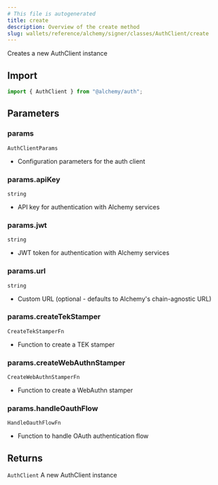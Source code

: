 ```yaml
---
# This file is autogenerated
title: create
description: Overview of the create method
slug: wallets/reference/alchemy/signer/classes/AuthClient/create
---
```


Creates a new AuthClient instance

## Import

```ts
import { AuthClient } from "@alchemy/auth";
```

## Parameters

### params

`AuthClientParams`

- Configuration parameters for the auth client

### params.apiKey

`string`

- API key for authentication with Alchemy services

### params.jwt

`string`

- JWT token for authentication with Alchemy services

### params.url

`string`

- Custom URL (optional - defaults to Alchemy's chain-agnostic URL)

### params.createTekStamper

`CreateTekStamperFn`

- Function to create a TEK stamper

### params.createWebAuthnStamper

`CreateWebAuthnStamperFn`

- Function to create a WebAuthn stamper

### params.handleOauthFlow

`HandleOauthFlowFn`

- Function to handle OAuth authentication flow

## Returns

`AuthClient`
A new AuthClient instance

